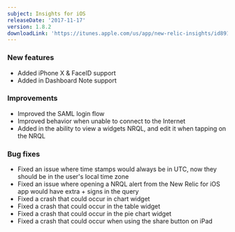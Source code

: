 ```yaml
---
subject: Insights for iOS
releaseDate: '2017-11-17'
version: 1.8.2
downloadLink: 'https://itunes.apple.com/us/app/new-relic-insights/id891431652?mt=8'
---
```


### New features

* Added iPhone X & FaceID support
* Added in Dashboard Note support

### Improvements

* Improved the SAML login flow
* Improved behavior when unable to connect to the Internet
* Added in the ability to view a widgets NRQL, and edit it when tapping on the NRQL

### Bug fixes

* Fixed an issue where time stamps would always be in UTC, now they should be in the user's local time zone
* Fixed an issue where opening a NRQL alert from the New Relic for iOS app would have extra + signs in the query
* Fixed a crash that could occur in chart widget
* Fixed a crash that could occur in the table widget
* Fixed a crash that could occur in the pie chart widget
* Fixed a crash that could occur when using the share button on iPad
